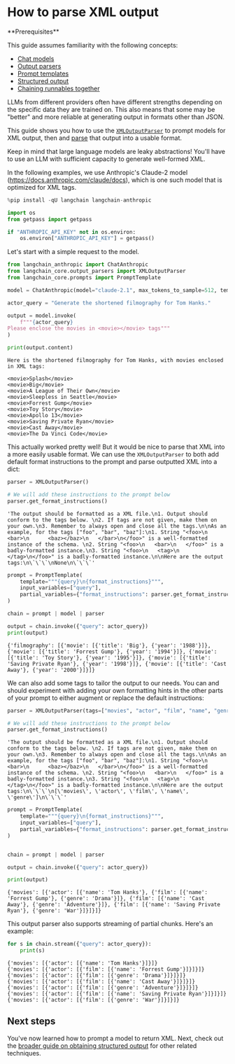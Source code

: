 # How to parse XML output

<Info>
**Prerequisites**


This guide assumes familiarity with the following concepts:
- [Chat models](/oss/javascript/concepts/chat_models)
- [Output parsers](/oss/javascript/concepts/output_parsers)
- [Prompt templates](/oss/javascript/concepts/prompt_templates)
- [Structured output](/oss/javascript/how-to/structured_output)
- [Chaining runnables together](/oss/javascript/how-to/sequence/)

</Info>

LLMs from different providers often have different strengths depending on the specific data they are trained on. This also means that some may be "better" and more reliable at generating output in formats other than JSON.

This guide shows you how to use the [`XMLOutputParser`](https://python.langchain.com/api_reference/core/output_parsers/langchain_core.output_parsers.xml.XMLOutputParser.html) to prompt models for XML output, then and [parse](/oss/javascript/concepts/output_parsers/) that output into a usable format.

<Note>
Keep in mind that large language models are leaky abstractions! You'll have to use an LLM with sufficient capacity to generate well-formed XML.
</Note>

In the following examples, we use Anthropic's Claude-2 model (https://docs.anthropic.com/claude/docs), which is one such model that is optimized for XML tags.


```python
%pip install -qU langchain langchain-anthropic

import os
from getpass import getpass

if "ANTHROPIC_API_KEY" not in os.environ:
    os.environ["ANTHROPIC_API_KEY"] = getpass()
```

Let's start with a simple request to the model.


```python
from langchain_anthropic import ChatAnthropic
from langchain_core.output_parsers import XMLOutputParser
from langchain_core.prompts import PromptTemplate

model = ChatAnthropic(model="claude-2.1", max_tokens_to_sample=512, temperature=0.1)

actor_query = "Generate the shortened filmography for Tom Hanks."

output = model.invoke(
    f"""{actor_query}
Please enclose the movies in <movie></movie> tags"""
)

print(output.content)
```
```output
Here is the shortened filmography for Tom Hanks, with movies enclosed in XML tags:

<movie>Splash</movie>
<movie>Big</movie>
<movie>A League of Their Own</movie>
<movie>Sleepless in Seattle</movie>
<movie>Forrest Gump</movie>
<movie>Toy Story</movie>
<movie>Apollo 13</movie>
<movie>Saving Private Ryan</movie>
<movie>Cast Away</movie>
<movie>The Da Vinci Code</movie>
```
This actually worked pretty well! But it would be nice to parse that XML into a more easily usable format. We can use the `XMLOutputParser` to both add default format instructions to the prompt and parse outputted XML into a dict:


```python
parser = XMLOutputParser()

# We will add these instructions to the prompt below
parser.get_format_instructions()
```



```output
'The output should be formatted as a XML file.\n1. Output should conform to the tags below. \n2. If tags are not given, make them on your own.\n3. Remember to always open and close all the tags.\n\nAs an example, for the tags ["foo", "bar", "baz"]:\n1. String "<foo>\n   <bar>\n      <baz></baz>\n   </bar>\n</foo>" is a well-formatted instance of the schema. \n2. String "<foo>\n   <bar>\n   </foo>" is a badly-formatted instance.\n3. String "<foo>\n   <tag>\n   </tag>\n</foo>" is a badly-formatted instance.\n\nHere are the output tags:\n\`\`\`\nNone\n\`\`\`'
```



```python
prompt = PromptTemplate(
    template="""{query}\n{format_instructions}""",
    input_variables=["query"],
    partial_variables={"format_instructions": parser.get_format_instructions()},
)

chain = prompt | model | parser

output = chain.invoke({"query": actor_query})
print(output)
```
```output
{'filmography': [{'movie': [{'title': 'Big'}, {'year': '1988'}]}, {'movie': [{'title': 'Forrest Gump'}, {'year': '1994'}]}, {'movie': [{'title': 'Toy Story'}, {'year': '1995'}]}, {'movie': [{'title': 'Saving Private Ryan'}, {'year': '1998'}]}, {'movie': [{'title': 'Cast Away'}, {'year': '2000'}]}]}
```
We can also add some tags to tailor the output to our needs. You can and should experiment with adding your own formatting hints in the other parts of your prompt to either augment or replace the default instructions:


```python
parser = XMLOutputParser(tags=["movies", "actor", "film", "name", "genre"])

# We will add these instructions to the prompt below
parser.get_format_instructions()
```



```output
'The output should be formatted as a XML file.\n1. Output should conform to the tags below. \n2. If tags are not given, make them on your own.\n3. Remember to always open and close all the tags.\n\nAs an example, for the tags ["foo", "bar", "baz"]:\n1. String "<foo>\n   <bar>\n      <baz></baz>\n   </bar>\n</foo>" is a well-formatted instance of the schema. \n2. String "<foo>\n   <bar>\n   </foo>" is a badly-formatted instance.\n3. String "<foo>\n   <tag>\n   </tag>\n</foo>" is a badly-formatted instance.\n\nHere are the output tags:\n\`\`\`\n[\'movies\', \'actor\', \'film\', \'name\', \'genre\']\n\`\`\`'
```



```python
prompt = PromptTemplate(
    template="""{query}\n{format_instructions}""",
    input_variables=["query"],
    partial_variables={"format_instructions": parser.get_format_instructions()},
)


chain = prompt | model | parser

output = chain.invoke({"query": actor_query})

print(output)
```
```output
{'movies': [{'actor': [{'name': 'Tom Hanks'}, {'film': [{'name': 'Forrest Gump'}, {'genre': 'Drama'}]}, {'film': [{'name': 'Cast Away'}, {'genre': 'Adventure'}]}, {'film': [{'name': 'Saving Private Ryan'}, {'genre': 'War'}]}]}]}
```
This output parser also supports streaming of partial chunks. Here's an example:


```python
for s in chain.stream({"query": actor_query}):
    print(s)
```
```output
{'movies': [{'actor': [{'name': 'Tom Hanks'}]}]}
{'movies': [{'actor': [{'film': [{'name': 'Forrest Gump'}]}]}]}
{'movies': [{'actor': [{'film': [{'genre': 'Drama'}]}]}]}
{'movies': [{'actor': [{'film': [{'name': 'Cast Away'}]}]}]}
{'movies': [{'actor': [{'film': [{'genre': 'Adventure'}]}]}]}
{'movies': [{'actor': [{'film': [{'name': 'Saving Private Ryan'}]}]}]}
{'movies': [{'actor': [{'film': [{'genre': 'War'}]}]}]}
```
## Next steps

You've now learned how to prompt a model to return XML. Next, check out the [broader guide on obtaining structured output](/oss/javascript/how-to/structured_output) for other related techniques.
